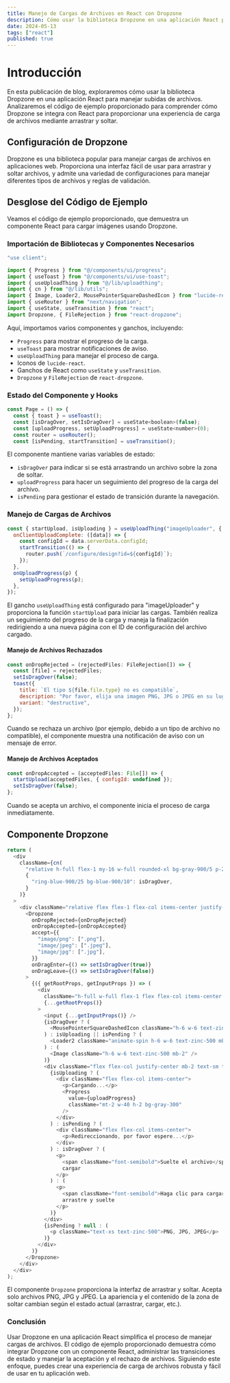 ```yaml
---
title: Manejo de Cargas de Archivos en React con Dropzone
description: Cómo usar la biblioteca Dropzone en una aplicación React para manejar cargas de archivos.
date: 2024-05-13
tags: ["react"]
published: true
---
```


# Introducción

En esta publicación de blog, exploraremos cómo usar la biblioteca Dropzone en una aplicación React para manejar subidas de archivos. Analizaremos el código de ejemplo proporcionado para comprender cómo Dropzone se integra con React para proporcionar una experiencia de carga de archivos mediante arrastrar y soltar.

## Configuración de Dropzone

Dropzone es una biblioteca popular para manejar cargas de archivos en aplicaciones web. Proporciona una interfaz fácil de usar para arrastrar y soltar archivos, y admite una variedad de configuraciones para manejar diferentes tipos de archivos y reglas de validación.

## Desglose del Código de Ejemplo

Veamos el código de ejemplo proporcionado, que demuestra un componente React para cargar imágenes usando Dropzone.

### Importación de Bibliotecas y Componentes Necesarios

```javascript
"use client";

import { Progress } from "@/components/ui/progress";
import { useToast } from "@/components/ui/use-toast";
import { useUploadThing } from "@/lib/uploadthing";
import { cn } from "@/lib/utils";
import { Image, Loader2, MousePointerSquareDashedIcon } from "lucide-react";
import { useRouter } from "next/navigation";
import { useState, useTransition } from "react";
import Dropzone, { FileRejection } from "react-dropzone";
```

Aquí, importamos varios componentes y ganchos, incluyendo:

- `Progress` para mostrar el progreso de la carga.
- `useToast` para mostrar notificaciones de aviso.
- `useUploadThing` para manejar el proceso de carga.
- Iconos de `lucide-react`.
- Ganchos de React como `useState` y `useTransition`.
- `Dropzone` y `FileRejection` de `react-dropzone`.

### Estado del Componente y Hooks

```javascript
const Page = () => {
  const { toast } = useToast();
  const [isDragOver, setIsDragOver] = useState<boolean>(false);
  const [uploadProgress, setUploadProgress] = useState<number>(0);
  const router = useRouter();
  const [isPending, startTransition] = useTransition();
```

El componente mantiene varias variables de estado:

- `isDragOver` para indicar si se está arrastrando un archivo sobre la zona de soltar.
- `uploadProgress` para hacer un seguimiento del progreso de la carga del archivo.
- `isPending` para gestionar el estado de transición durante la navegación.

### Manejo de Cargas de Archivos

```javascript
const { startUpload, isUploading } = useUploadThing("imageUploader", {
  onClientUploadComplete: ([data]) => {
    const configId = data.serverData.configId;
    startTransition(() => {
      router.push(`/configure/design?id=${configId}`);
    });
  },
  onUploadProgress(p) {
    setUploadProgress(p);
  },
});
```

El gancho `useUploadThing` está configurado para "imageUploader" y proporciona la función `startUpload` para iniciar las cargas. También realiza un seguimiento del progreso de la carga y maneja la finalización redirigiendo a una nueva página con el ID de configuración del archivo cargado.

#### Manejo de Archivos Rechazados

```javascript
const onDropRejected = (rejectedFiles: FileRejection[]) => {
  const [file] = rejectedFiles;
  setIsDragOver(false);
  toast({
    title: `El tipo ${file.file.type} no es compatible`,
    description: "Por favor, elija una imagen PNG, JPG o JPEG en su lugar.",
    variant: "destructive",
  });
};
```

Cuando se rechaza un archivo (por ejemplo, debido a un tipo de archivo no compatible), el componente muestra una notificación de aviso con un mensaje de error.

#### Manejo de Archivos Aceptados

```javascript
const onDropAccepted = (acceptedFiles: File[]) => {
  startUpload(acceptedFiles, { configId: undefined });
  setIsDragOver(false);
};
```

Cuando se acepta un archivo, el componente inicia el proceso de carga inmediatamente.

## Componente Dropzone

```javascript
return (
  <div
    className={cn(
      "relative h-full flex-1 my-16 w-full rounded-xl bg-gray-900/5 p-2 ring-1 ring-inset ring-gray-900/10 lg:rounded-2xl flex justify-center flex-col items-center",
      {
        "ring-blue-900/25 bg-blue-900/10": isDragOver,
      }
    )}
  >
    <div className="relative flex flex-1 flex-col items-center justify-center w-full">
      <Dropzone
        onDropRejected={onDropRejected}
        onDropAccepted={onDropAccepted}
        accept={{
          "image/png": [".png"],
          "image/jpeg": [".jpeg"],
          "image/jpg": [".jpg"],
        }}
        onDragEnter={() => setIsDragOver(true)}
        onDragLeave={() => setIsDragOver(false)}
      >
        {({ getRootProps, getInputProps }) => (
          <div
            className="h-full w-full flex-1 flex flex-col items-center justify-center"
            {...getRootProps()}
          >
            <input {...getInputProps()} />
            {isDragOver ? (
              <MousePointerSquareDashedIcon className="h-6 w-6 text-zinc-500 mb-2" />
            ) : isUploading || isPending ? (
              <Loader2 className="animate-spin h-6 w-6 text-zinc-500 mb-2" />
            ) : (
              <Image className="h-6 w-6 text-zinc-500 mb-2" />
            )}
            <div className="flex flex-col justify-center mb-2 text-sm text-zinc-700">
              {isUploading ? (
                <div className="flex flex-col items-center">
                  <p>Cargando...</p>
                  <Progress
                    value={uploadProgress}
                    className="mt-2 w-40 h-2 bg-gray-300"
                  />
                </div>
              ) : isPending ? (
                <div className="flex flex-col items-center">
                  <p>Redireccionando, por favor espere...</p>
                </div>
              ) : isDragOver ? (
                <p>
                  <span className="font-semibold">Suelte el archivo</span> para
                  cargar
                </p>
              ) : (
                <p>
                  <span className="font-semibold">Haga clic para cargar</span> o
                  arrastre y suelte
                </p>
              )}
            </div>
            {isPending ? null : (
              <p className="text-xs text-zinc-500">PNG, JPG, JPEG</p>
            )}
          </div>
        )}
      </Dropzone>
    </div>
  </div>
);
```

El componente `Dropzone` proporciona la interfaz de arrastrar y soltar. Acepta solo archivos PNG, JPG y JPEG. La apariencia y el contenido de la zona de soltar cambian según el estado actual (arrastrar, cargar, etc.).

### Conclusión

Usar Dropzone en una aplicación React simplifica el proceso de manejar cargas de archivos. El código de ejemplo proporcionado demuestra cómo integrar Dropzone con un componente React, administrar las transiciones de estado y manejar la aceptación y el rechazo de archivos. Siguiendo este enfoque, puedes crear una experiencia de carga de archivos robusta y fácil de usar en tu aplicación web.
